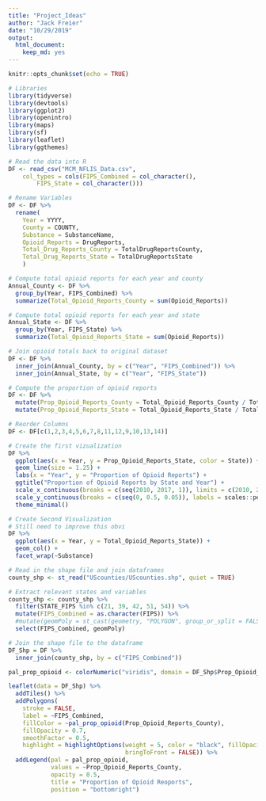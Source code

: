 ```yaml
---
title: "Project_Ideas"
author: "Jack Freier"
date: "10/29/2019"
output:
  html_document:
    keep_md: yes
---
```


```r
knitr::opts_chunk$set(echo = TRUE)
```


```r
# Libraries
library(tidyverse)
library(devtools)
library(ggplot2)
library(openintro)
library(maps)
library(sf)
library(leaflet)
library(ggthemes)
```


```r
# Read the data into R
DF <- read_csv("MCM_NFLIS_Data.csv", 
    col_types = cols(FIPS_Combined = col_character(), 
        FIPS_State = col_character()))

# Rename Variables
DF <- DF %>%
  rename(
    Year = YYYY,
    County = COUNTY,
    Substance = SubstanceName,
    Opioid_Reports = DrugReports,
    Total_Drug_Reports_County = TotalDrugReportsCounty,
    Total_Drug_Reports_State = TotalDrugReportsState
    )

# Compute total opioid reports for each year and county
Annual_County <- DF %>%
  group_by(Year, FIPS_Combined) %>%
  summarize(Total_Opioid_Reports_County = sum(Opioid_Reports))

# Compute total opioid reports for each year and state
Annual_State <- DF %>%
  group_by(Year, FIPS_State) %>%
  summarize(Total_Opioid_Reports_State = sum(Opioid_Reports))

# Join opioid totals back to original dataset
DF <- DF %>%
  inner_join(Annual_County, by = c("Year", "FIPS_Combined")) %>%
  inner_join(Annual_State, by = c("Year", "FIPS_State"))

# Compute the proportion of opioid reports
DF <- DF %>%
  mutate(Prop_Opioid_Reports_County = Total_Opioid_Reports_County / Total_Drug_Reports_County) %>%
  mutate(Prop_Opioid_Reports_State = Total_Opioid_Reports_State / Total_Drug_Reports_State)

# Reorder Columns
DF <- DF[c(1,2,3,4,5,6,7,8,11,12,9,10,13,14)]
```


```r
# Create the first vizualization
DF %>%
  ggplot(aes(x = Year, y = Prop_Opioid_Reports_State, color = State)) +
  geom_line(size = 1.25) +
  labs(x = "Year", y = "Proportion of Opioid Reports") +
  ggtitle("Proportion of Opioid Reports by State and Year") +
  scale_x_continuous(breaks = c(seq(2010, 2017, 1)), limits = c(2010, 2017)) +
  scale_y_continuous(breaks = c(seq(0, 0.5, 0.05)), labels = scales::percent, limits = c(0, 0.5)) +
  theme_minimal()
```

```r
# Create Second Visualization
# Still need to improve this obvi
DF %>% 
  ggplot(aes(x = Year, y = Total_Opioid_Reports_State)) +
  geom_col() +
  facet_wrap(~Substance)
```



```r
# Read in the shape file and join dataframes
county_shp <- st_read("UScounties/UScounties.shp", quiet = TRUE)

# Extract relevant states and variables
county_shp <- county_shp %>%
  filter(STATE_FIPS %in% c(21, 39, 42, 51, 54)) %>%
  mutate(FIPS_Combined = as.character(FIPS)) %>%
  #mutate(geomPoly = st_cast(geometry, "POLYGON", group_or_split = FALSE)) %>%
  select(FIPS_Combined, geomPoly)

# Join the shape file to the dataframe
DF_Shp = DF %>%
  inner_join(county_shp, by = c("FIPS_Combined"))

pal_prop_opioid <- colorNumeric("viridis", domain = DF_Shp$Prop_Opioid_Reports_County)

leaflet(data = DF_Shp) %>%
  addTiles() %>%
  addPolygons(
    stroke = FALSE,
    label = ~FIPS_Combined,
    fillColor = ~pal_prop_opioid(Prop_Opioid_Reports_County),
    fillOpacity = 0.7,
    smoothFactor = 0.5,
    highlight = highlightOptions(weight = 5, color = "black", fillOpacity = 0.9,
                                 bringToFront = FALSE)) %>%
  addLegend(pal = pal_prop_opioid,
            values = ~Prop_Opioid_Reports_County,
            opacity = 0.5,
            title = "Proportion of Opioid Reoports",
            position = "bottomright")
```
